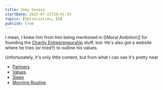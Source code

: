 ```yaml
---
title: Joey Savoie
startDate: 2025-07-22T20:41:34
topics: [Optimization, EA]
publish: true
---
```


I mean, I knew him from him being mentioned in [[Moral Ambition]] for founding the [Charity Entrepreneurship](https://www.charityentrepreneurship.com/) stuff, but:
He's also got a website where he tries (or tried?) to outline his values.

Unfortunately, it's only little content, but from what I can see it's pretty neat

- [Partners](https://www.goodenoughanswers.com/post/life-principles-partners)
- [Values](https://www.goodenoughanswers.com/post/life-principles-know-your-values)
- [Sleep](https://www.goodenoughanswers.com/post/life-principles-sleep)
- [Morning Routine](https://www.goodenoughanswers.com/post/good-enough-morning-routine)
